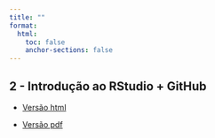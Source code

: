 ```yaml
---
title: ""
format:
  html:
    toc: false
    anchor-sections: false
---
```


## 2 - Introdução ao RStudio + GitHub

- [Versão html](/slides/02-introducao_ao_RStudio+GitHub/02-introducao_ao_RStudio+GitHub.html)

- [Versão pdf](/slides/02-introducao_ao_RStudio+GitHub/02-introducao_ao_RStudio+GitHub.pdf)